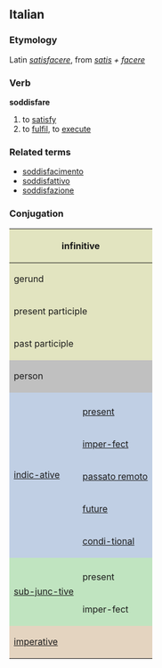 ==Italian==
===Etymology===
Latin ''[[satisfacere]]'', from ''[[satis]] + [[facere]]''

===Verb===
'''soddisfare'''

# to [[satisfy]]
# to [[fulfil]], to [[execute]]

===Related terms===
*[[soddisfacimento]]
*[[soddisfattivo]]
*[[soddisfazione]]

===Conjugation===

<center>
{| style="background:#F0F0F0"

|-
! colspan="3" style="background:#e2e4c0" | infinitive
| colspan="5" | soddisfare

|-
! colspan="3" style="background:#e2e4c0" | gerund
| colspan="5" | soddisfacendo

|-
! colspan="3" style="background:#e2e4c0" | present participle
| colspan="5" | [[soddisfacente]]

|-
! colspan="3" style="background:#e2e4c0" | past participle
| colspan="5" | [[soddisfatto]]

|-
! colspan="2" rowspan="2" style="background:#C0C0C0" | person
! colspan="3" style="background:#C0C0C0" | singular
! colspan="3" style="background:#C0C0C0" | plural

|-
! style="background:#C0C0C0;width:12.5%" | first
! style="background:#C0C0C0;width:12.5%" | second
! style="background:#C0C0C0;width:12.5%" | third
! style="background:#C0C0C0;width:12.5%" | first
! style="background:#C0C0C0;width:12.5%" | second
! style="background:#C0C0C0;width:12.5%" | third

|-
! rowspan="6" style="background:#c0cfe4" | [[indicative|indic-ative]]

! style="background:#c0cfe4" colspan="1" | 
! style="background:#c0cfe4" | io
! style="background:#c0cfe4" | tu
! style="background:#c0cfe4" | lui/lei
! style="background:#c0cfe4" | noi
! style="background:#c0cfe4" | voi
! style="background:#c0cfe4" | loro

|-
! style="height:3em;background:#c0cfe4" | [[present]]
| soddisfaccio, soddisfò, soddisfo
| soddisfai, soddisfi
| soddifà, soddisfa
| soddisfacciamo, soddisfiamo
| soddisfate
| soddisfanno

|-
! style="height:3em;background:#c0cfe4" | [[imperfect|imper-fect]]
| soddisfacevo
| soddisfacevi
| soddisfaceva
| soddisfacevamo
| soddisfacevate
| soddisfacevano

|-
! style="height:3em;background:#c0cfe4" | [[passato remoto]]
| soddisfeci
| soddisfacesti
| soddisfece
| soddisfacemmo
| soddisfaceste
| soddisfecero

|-
! style="height:3em;background:#c0cfe4" | [[future]]
| soddisfarò
| soddisfarai
| soddisfarà
| soddisfaremo
| soddisfarete
| soddisfaranno

|-
! style="height:3em;background:#c0cfe4" | [[conditional|condi-tional]]
| soddisfarei
| soddisfaresti
| soddisfarebbe
| soddisfaremmo
| soddisfareste
| soddisfarebbero

|-
! rowspan="3" style="background:#c0e4c0" |[[subjunctive|sub-junc-tive]]
! style="background:#c0e4c0" | 
! style="background:#c0e4c0" | che io
! style="background:#c0e4c0" | che tu
! style="background:#c0e4c0" | che lui/che lei
! style="background:#c0e4c0" | che noi
! style="background:#c0e4c0" | che voi
! style="background:#c0e4c0" | che loro

|-
! style="height:3em;background:#c0e4c0" | present
| soddisfaccia, soddisfi
| soddisfaccia, soddisfi
| soddisfaccia, soddisfi
| soddisfacciamo, soddisfiamo
| soddisfacciate, soddisfiate
| soddisfacciano, soddisfino

|-
! style="height:3em;background:#c0e4c0" rowspan="1" | imper-fect
| soddisfacessi
| soddisfacessi
| soddisfacesse
| soddisfacessimo
| soddisfaceste
| soddisfacessero

|-
! colspan="2" rowspan="2" style="height:3em;background:#e4d4c0" | [[imperative]]
! style="background:#e4d4c0" | -
! style="background:#e4d4c0" | tu
! style="background:#e4d4c0" | lui/lei
! style="background:#e4d4c0" | noi
! style="background:#e4d4c0" | voi
! style="background:#e4d4c0" | loro

|-
|
| soddisfa, soddisfà
| soddisfi, soddisfaccia
| soddisfacciamo
| soddisfate
| soddisfacciano, soddisfino

|}
</center>